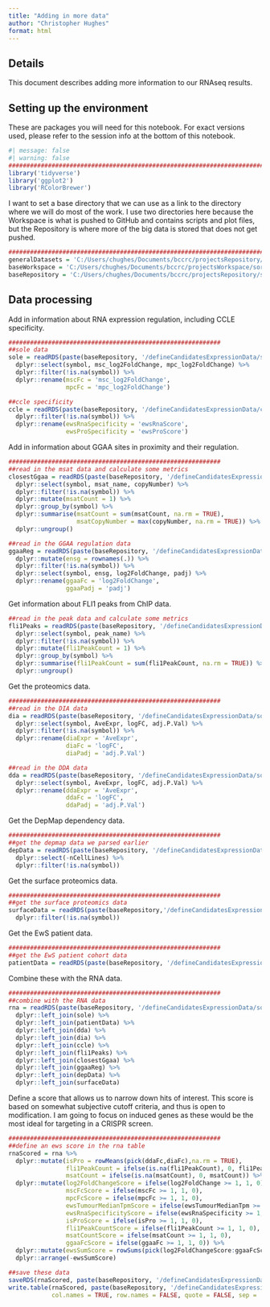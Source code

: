 ```yaml
---
title: "Adding in more data"
author: "Christopher Hughes"
format: html
---
```


## Details

This document describes adding more information to our RNAseq results.

## Setting up the environment

These are packages you will need for this notebook. For exact versions used, please refer to the session info at the bottom of this notebook.

```r
#| message: false
#| warning: false
##########################################################################################
library('tidyverse')
library('ggplot2')
library('RColorBrewer')
```

I want to set a base directory that we can use as a link to the directory where we will do most of the work. I use two directories here because the Workspace is what is pushed to GitHub and contains scripts and plot files, but the Repository is where more of the big data is stored that does not get pushed.

```r
##########################################################################################
generalDatasets = 'C:/Users/chughes/Documents/bccrc/projectsRepository/generalDatasets'
baseWorkspace = 'C:/Users/chughes/Documents/bccrc/projectsWorkspace/sorensenLab/relatedToEwsCrisprManuscript'
baseRepository = 'C:/Users/chughes/Documents/bccrc/projectsRepository/sorensenLab/relatedToEwsCrisprManuscript'
```

## Data processing

Add in information about RNA expression regulation, including CCLE specificity.

```r
###########################################################
##sole data
sole = readRDS(paste(baseRepository, '/defineCandidatesExpressionData/soleInducedEwsRnaSeq/datasetOutputs/dataset_deseq2_mscAndMpcDeData.rds', sep = '')) %>%
  dplyr::select(symbol, msc_log2FoldChange, mpc_log2FoldChange) %>%
  dplyr::filter(!is.na(symbol)) %>%
  dplyr::rename(mscFc = 'msc_log2FoldChange',
                mpcFc = 'mpc_log2FoldChange')

##ccle specificity
ccle = readRDS(paste(baseRepository, '/defineCandidatesExpressionData/ccleDepMapRnaseq/dataset_rnaAndProteinSpecificityScores.rds', sep = '')) %>%
  dplyr::filter(!is.na(symbol)) %>%
  dplyr::rename(ewsRnaSpecificity = 'ewsRnaScore',
                ewsProSpecificity = 'ewsProScore')
```

Add in information about GGAA sites in proximity and their regulation.

```r
###########################################################
##read in the msat data and calculate some metrics
closestGgaa = readRDS(paste(baseRepository, '/defineCandidatesExpressionData/sorensenFindingGgaaRepeats/datasetOutputs/dataset_msatsImprovedAssignment.rds',sep='')) %>%
  dplyr::select(symbol, msat_name, copyNumber) %>%
  dplyr::filter(!is.na(symbol)) %>%
  dplyr::mutate(msatCount = 1) %>%
  dplyr::group_by(symbol) %>%
  dplyr::summarise(msatCount = sum(msatCount, na.rm = TRUE), 
                   msatCopyNumber = max(copyNumber, na.rm = TRUE)) %>%
  dplyr::ungroup()

##read in the GGAA regulation data
ggaaReg = readRDS(paste(baseRepository, '/defineCandidatesExpressionData/takGgaaTargetingRnaSeq/datasetOutputs/dataset_deseq2_a673_gfp-a673_krab.rds',sep='')) %>%
  dplyr::mutate(ensg = rownames(.)) %>%
  dplyr::filter(!is.na(symbol)) %>%
  dplyr::select(symbol, ensg, log2FoldChange, padj) %>%
  dplyr::rename(ggaaFc = 'log2FoldChange',
                ggaaPadj = 'padj')
```

Get information about FLI1 peaks from ChIP data.

```r
##read in the peak data and calculate some metrics
fli1Peaks = readRDS(paste(baseRepository, '/defineCandidatesExpressionData/aynaudChipSeq/datasetOutputs/dataset_SRR8832674ImprovedAssignment.rds',sep='')) %>%
  dplyr::select(symbol, peak_name) %>%
  dplyr::filter(!is.na(symbol)) %>%
  dplyr::mutate(fli1PeakCount = 1) %>%
  dplyr::group_by(symbol) %>%
  dplyr::summarise(fli1PeakCount = sum(fli1PeakCount, na.rm = TRUE)) %>%
  dplyr::ungroup()
```

Get the proteomics data.

```r
###########################################################
##read in the DIA data
dia = readRDS(paste(baseRepository, '/defineCandidatesExpressionData/sorensenEwsA673ProteomicsDia/datasetOutputs/dataset_deqmsMbr_day0-day7.rds',sep='')) %>%
  dplyr::select(symbol, AveExpr, logFC, adj.P.Val) %>%
  dplyr::filter(!is.na(symbol)) %>%
  dplyr::rename(diaExpr = 'AveExpr',
                diaFc = 'logFC',
                diaPadj = 'adj.P.Val')

##read in the DDA data
dda = readRDS(paste(baseRepository, '/defineCandidatesExpressionData/sorensenEwsA673Proteomics/datasetOutputs/dataset_deqms_day0-day7.rds',sep='')) %>%
  dplyr::select(symbol, AveExpr, logFC, adj.P.Val) %>%
  dplyr::rename(ddaExpr = 'AveExpr',
                ddaFc = 'logFC',
                ddaPadj = 'adj.P.Val')
```

Get the DepMap dependency data.

```r
###########################################################
##get the depmap data we parsed earlier
depData = readRDS(paste(baseRepository, '/defineCandidatesExpressionData/ccleDepMapCrispr/dataset_depmapDependencyEwingOnly.rds', sep = '')) %>%
  dplyr::select(-nCellLines) %>%
  dplyr::filter(!is.na(symbol))
```

Get the surface proteomics data.

```r
###########################################################
##get the surface proteomics data
surfaceData = readRDS(paste(baseRepository,'/defineCandidatesExpressionData/sorensenSurfaceData/datasetOutputs/dataset_surfaceProteinRanks.rds',sep='')) %>%
  dplyr::filter(!is.na(symbol))
```

Get the EwS patient data.

```r
###########################################################
##get the EwS patient cohort data
patientData = readRDS(paste(baseRepository, '/defineCandidatesExpressionData/sorensenEwsPatientData/datasetOutputs/dataset_tpmExpression.rds', sep = ''))
```

Combine these with the RNA data.

```r
###########################################################
##combine with the RNA data
rna = readRDS(paste(baseRepository, '/defineCandidatesExpressionData/sorensenEwsA673RnaSeq/datasetOutputs/dataset_day0vs7EwsRegulationAssignments.rds', sep = '')) %>%
  dplyr::left_join(sole) %>%
  dplyr::left_join(patientData) %>%
  dplyr::left_join(dda) %>%
  dplyr::left_join(dia) %>%
  dplyr::left_join(ccle) %>%
  dplyr::left_join(fli1Peaks) %>%
  dplyr::left_join(closestGgaa) %>%
  dplyr::left_join(ggaaReg) %>%
  dplyr::left_join(depData) %>%
  dplyr::left_join(surfaceData)
```

Define a score that allows us to narrow down hits of interest. This score is based on somewhat subjective cutoff criteria, and thus is open to modification. I am going to focus on induced genes as these would be the most ideal for targeting in a CRISPR screen.

```r
###########################################################
##define an ews score in the rna table
rnaScored = rna %>%
  dplyr::mutate(isPro = rowMeans(pick(ddaFc,diaFc),na.rm = TRUE),
                fli1PeakCount = ifelse(is.na(fli1PeakCount), 0, fli1PeakCount),
                msatCount = ifelse(is.na(msatCount), 0, msatCount)) %>%
  dplyr::mutate(log2FoldChangeScore = ifelse(log2FoldChange >= 1, 1, 0),
                mscFcScore = ifelse(mscFc >= 1, 1, 0),
                mpcFcScore = ifelse(mpcFc >= 1, 1, 0),
                ewsTumourMedianTpmScore = ifelse(ewsTumourMedianTpm >= median(patientData$ewsTumourMedianTpm), 1, 0),
                ewsRnaSpecificityScore = ifelse(ewsRnaSpecificity >= 1, 1, 0),
                isProScore = ifelse(isPro >= 1, 1, 0),
                fli1PeakCountScore = ifelse(fli1PeakCount >= 1, 1, 0),
                msatCountScore = ifelse(msatCount >= 1, 1, 0),
                ggaaFcScore = ifelse(ggaaFc >= 1, 1, 0)) %>%
  dplyr::mutate(ewsSumScore = rowSums(pick(log2FoldChangeScore:ggaaFcScore), na.rm = TRUE)) %>%
  dplyr::arrange(-ewsSumScore)

##save these data
saveRDS(rnaScored, paste(baseRepository, '/defineCandidatesExpressionData/sorensenEwsA673RnaSeq/datasetOutputs/dataset_ewsCrisprTargets.rds',sep=''))
write.table(rnaScored, paste(baseRepository, '/defineCandidatesExpressionData/sorensenEwsA673RnaSeq/datasetOutputs/dataset_ewsCrisprTargets.tsv',sep=''),
            col.names = TRUE, row.names = FALSE, quote = FALSE, sep = '\t')
```










